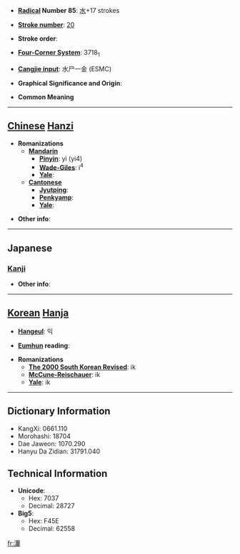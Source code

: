 * '''[[Wiktionary:Chinese radical index| Radical]] Number 85''': [[Wiktionary:Chinese radical index 水|水]]+17 strokes

* '''[[Wiktionary:Chinese total strokes index|Stroke number]]''': [[Wiktionary:Chinese total strokes index 20|20]]

* '''Stroke order''': 

* '''[[Wiktionary:Chinese four corner index|Four-Corner System]]''': 3718<sub>1</sub>

* '''[[Wiktionary:Chinese Cangjie index|Cangjie input]]''': 水尸一金 (ESMC)

* '''Graphical Significance and Origin''': 

* '''Common Meaning'''

----

== [[Chinese]] [[Hanzi]] ==

* '''Romanizations'''
** '''[[Mandarin]]'''
*** '''[[Pinyin]]''': yì (yi4)
*** '''[[Wade-Giles]]''': i<sup>4</sup>
*** '''[[Yale]]''': 
** '''[[Cantonese]]'''
*** '''[[Jyutping]]''':
*** '''[[Penkyamp]]''': 
*** '''[[Yale]]''': 

* '''Other info''': 

----

==Japanese==
===[[Kanji]]===
{{kanji|on readings=[[よく]] (yoku), [[いき]] (iki), [[しょく]] (shoku), [[しき]] (shiki)
|kun readings=[[ながれ]] (nagare)
}}

* '''Other info''':  

----

== [[Korean]] [[Hanja]] ==

* '''[[Hangeul]]''': 익

* '''[[Eumhun]] reading''': 

* '''Romanizations'''
** '''[[The 2000 South Korean Revised Romanization|The 2000 South Korean Revised]]''': ik
** '''[[McCune-Reischauer]]''': ik
** '''[[Yale]]''': ik

----

== Dictionary Information ==

* KangXi: 0661.110
* Morohashi: 18704
* Dae Jaweon: 1070.290
* Hanyu Da Zidian: 31791.040

== Technical Information ==

* '''Unicode''':
** Hex: 7037
** Decimal: 28727
* '''Big5''':
** Hex: F45E
** Decimal: 62558

[[fr:瀷]]